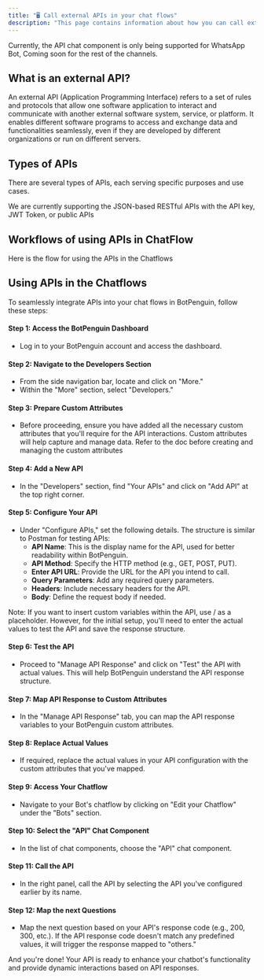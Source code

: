 ```yaml
---
title: "🖥️ Call external APIs in your chat flows"
description: "This page contains information about how you can call external APIs in your chat flows."
---
```


<Check>
  Currently, the API chat component is only being supported for WhatsApp Bot, Coming soon for the rest of the channels.
</Check>

## **What is an external API?**

An external API (Application Programming Interface) refers to a set of rules and protocols that allow one software application to interact and communicate with another external software system, service, or platform. It enables different software programs to access and exchange data and functionalities seamlessly, even if they are developed by different organizations or run on different servers.

## **Types of APIs**

There are several types of APIs, each serving specific purposes and use cases.

<Info>
  We are currently supporting the JSON-based RESTful APIs with the API key, JWT Token, or public APIs
</Info>

## **Workflows of using APIs in ChatFlow**

Here is the flow for using the APIs in the Chatflows

## **Using APIs in the Chatflows**

To seamlessly integrate APIs into your chat flows in BotPenguin, follow these steps:

#### **Step 1: Access the BotPenguin Dashboard**

- Log in to your BotPenguin account and access the dashboard.

#### **Step 2: Navigate to the Developers Section**

- From the side navigation bar, locate and click on "More."
- Within the "More" section, select "Developers."

#### **Step 3: Prepare Custom Attributes**

- Before proceeding, ensure you have added all the necessary custom attributes that you'll require for the API interactions. Custom attributes will help capture and manage data. Refer to the doc before creating and managing the custom attributes

#### **Step 4: Add a New API**

- In the "Developers" section, find "Your APIs" and click on "Add API" at the top right corner.

#### **Step 5: Configure Your API**

- Under "Configure APIs," set the following details. The structure is similar to Postman for testing APIs:
  - **API Name**: This is the display name for the API, used for better readability within BotPenguin.
  - **API Method**: Specify the HTTP method (e.g., GET, POST, PUT).
  - **Enter API URL**: Provide the URL for the API you intend to call.
  - **Query Parameters**: Add any required query parameters.
  - **Headers**: Include necessary headers for the API.
  - **Body**: Define the request body if needed.

<Info>
  Note: If you want to insert custom variables within the API, use  /  as a placeholder. However, for the initial setup, you'll need to enter the actual values to test the API and save the response structure.
</Info>

#### **Step 6: Test the API**

- Proceed to "Manage API Response" and click on "Test" the API with actual values. This will help BotPenguin understand the API response structure.

#### **Step 7: Map API Response to Custom Attributes**

- In the "Manage API Response" tab, you can map the API response variables to your BotPenguin custom attributes.

#### **Step 8: Replace Actual Values**

- If required, replace the actual values in your API configuration with the custom attributes that you've mapped.

#### **Step 9: Access Your Chatflow**

- Navigate to your Bot's chatflow by clicking on "Edit your Chatflow" under the "Bots" section.

#### **Step 10: Select the "API" Chat Component**

- In the list of chat components, choose the "API" chat component.

#### **Step 11: Call the API**

- In the right panel, call the API by selecting the API you've configured earlier by its name.

#### **Step 12: Map the next Questions**

- Map the next question based on your API's response code (e.g., 200, 300, etc.). If the API response code doesn't match any predefined values, it will trigger the response mapped to "others."

And you're done\! Your API is ready to enhance your chatbot's functionality and provide dynamic interactions based on API responses.